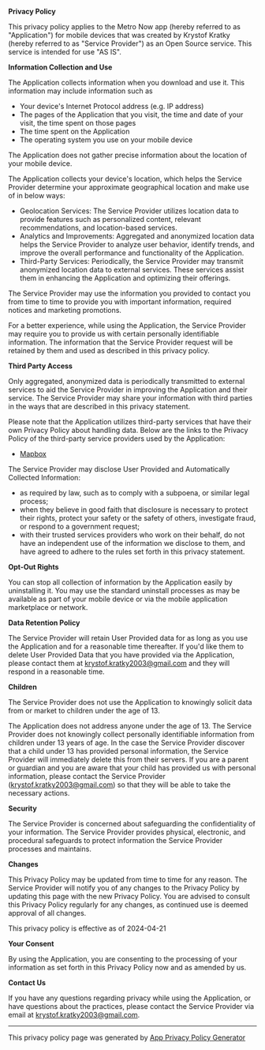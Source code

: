 **Privacy Policy**

This privacy policy applies to the Metro Now app (hereby referred to as "Application") for mobile devices that was created by Krystof Kratky (hereby referred to as "Service Provider") as an Open Source service. This service is intended for use "AS IS".

**Information Collection and Use**

The Application collects information when you download and use it. This information may include information such as

*   Your device's Internet Protocol address (e.g. IP address)
*   The pages of the Application that you visit, the time and date of your visit, the time spent on those pages
*   The time spent on the Application
*   The operating system you use on your mobile device

The Application does not gather precise information about the location of your mobile device.

The Application collects your device's location, which helps the Service Provider determine your approximate geographical location and make use of in below ways:

*   Geolocation Services: The Service Provider utilizes location data to provide features such as personalized content, relevant recommendations, and location-based services.
*   Analytics and Improvements: Aggregated and anonymized location data helps the Service Provider to analyze user behavior, identify trends, and improve the overall performance and functionality of the Application.
*   Third-Party Services: Periodically, the Service Provider may transmit anonymized location data to external services. These services assist them in enhancing the Application and optimizing their offerings.

The Service Provider may use the information you provided to contact you from time to time to provide you with important information, required notices and marketing promotions.

For a better experience, while using the Application, the Service Provider may require you to provide us with certain personally identifiable information. The information that the Service Provider request will be retained by them and used as described in this privacy policy.

**Third Party Access**

Only aggregated, anonymized data is periodically transmitted to external services to aid the Service Provider in improving the Application and their service. The Service Provider may share your information with third parties in the ways that are described in this privacy statement.

Please note that the Application utilizes third-party services that have their own Privacy Policy about handling data. Below are the links to the Privacy Policy of the third-party service providers used by the Application:

*   [Mapbox](https://www.mapbox.com/legal/privacy)

The Service Provider may disclose User Provided and Automatically Collected Information:

*   as required by law, such as to comply with a subpoena, or similar legal process;
*   when they believe in good faith that disclosure is necessary to protect their rights, protect your safety or the safety of others, investigate fraud, or respond to a government request;
*   with their trusted services providers who work on their behalf, do not have an independent use of the information we disclose to them, and have agreed to adhere to the rules set forth in this privacy statement.

**Opt-Out Rights**

You can stop all collection of information by the Application easily by uninstalling it. You may use the standard uninstall processes as may be available as part of your mobile device or via the mobile application marketplace or network.

**Data Retention Policy**

The Service Provider will retain User Provided data for as long as you use the Application and for a reasonable time thereafter. If you'd like them to delete User Provided Data that you have provided via the Application, please contact them at krystof.kratky2003@gmail.com and they will respond in a reasonable time.

**Children**

The Service Provider does not use the Application to knowingly solicit data from or market to children under the age of 13.

The Application does not address anyone under the age of 13\. The Service Provider does not knowingly collect personally identifiable information from children under 13 years of age. In the case the Service Provider discover that a child under 13 has provided personal information, the Service Provider will immediately delete this from their servers. If you are a parent or guardian and you are aware that your child has provided us with personal information, please contact the Service Provider (krystof.kratky2003@gmail.com) so that they will be able to take the necessary actions.

**Security**

The Service Provider is concerned about safeguarding the confidentiality of your information. The Service Provider provides physical, electronic, and procedural safeguards to protect information the Service Provider processes and maintains.

**Changes**

This Privacy Policy may be updated from time to time for any reason. The Service Provider will notify you of any changes to the Privacy Policy by updating this page with the new Privacy Policy. You are advised to consult this Privacy Policy regularly for any changes, as continued use is deemed approval of all changes.

This privacy policy is effective as of 2024-04-21

**Your Consent**

By using the Application, you are consenting to the processing of your information as set forth in this Privacy Policy now and as amended by us.

**Contact Us**

If you have any questions regarding privacy while using the Application, or have questions about the practices, please contact the Service Provider via email at krystof.kratky2003@gmail.com.

* * *

This privacy policy page was generated by [App Privacy Policy Generator](https://app-privacy-policy-generator.nisrulz.com/)